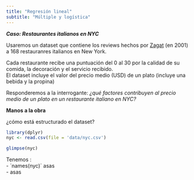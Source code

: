```yaml
---
title: "Regresión lineal"
subtitle: "Múltiple y logística"
---
```


__*Caso: Restaurantes italianos en NYC*__

Usaremos un dataset que contiene los reviews hechos por [Zagat](https://www.zagat.com/about-us){target="_blank"} (en 2001) a 168 restauranres italianos en New York.

Cada restaurante recibe una puntuación del 0 al 30 por la calidad de su comida, la decoración y el servicio recibido.  
El dataset incluye el valor del precio medio (USD) de un plato (incluye una bebida y la propina)

Responderemos a la interrogante: *¿qué factores contribuyen al precio medio de un plato en un restaurante italiano en NYC?*

__Manos a la obra__

¿cómo está estructurado el dataset?

```r
library(dplyr)
nyc <- read.csv(file = 'data/nyc.csv')
```

```r
glimpse(nyc)
```

Tenemos :  
- ´names(nyc)´ asas  
- asas